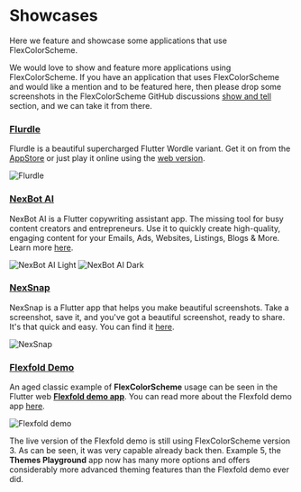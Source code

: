 # Showcases

Here we feature and showcase some applications that use FlexColorScheme.

We would love to show and feature more applications using FlexColorScheme. If you have an application that uses FlexColorScheme and would like a mention and to be featured here, then please drop some screenshots in the FlexColorScheme GitHub discussions [show and tell](https://github.com/rydmike/flex_color_scheme/discussions/categories/show-and-tell) section, and we can take it from there.

### [Flurdle](https://flurdle.momar.me)

Flurdle is a beautiful supercharged Flutter Wordle variant. Get it on from the [AppStore](https://apps.apple.com/app/id1618767506) or just play it online using the [web version](https://flurdle.momar.me).

<Image src="https://github.com/rydmike/flex_color_scheme_docs/blob/master/docs/images/flurdle.png?raw=true" zoom alt="Flurdle" caption="Flurdle s supercharged Flutter Wordle" />

### [NexBot AI](https://nexbot.ai)

NexBot AI is a Flutter copywriting assistant app. The missing tool for busy content creators and entrepreneurs. Use it to quickly create high-quality, engaging content for your Emails, Ads, Websites, Listings, Blogs & More. Learn more [here](https://nexbot.ai).

<Image src="https://github.com/rydmike/flex_color_scheme_docs/blob/master/docs/images/NexBotAiLight.png?raw=true" zoom alt="NexBot AI Light" caption="NexBot AI in a light theme made with FlexColorScheme" />

<Image src="https://github.com/rydmike/flex_color_scheme_docs/blob/master/docs/images/NexBotAiDark.png?raw=true" zoom alt="NexBot AI Dark" caption="NexBot AI in a dark theme made with FlexColorScheme" />


### [NexSnap](https://www.nexsnap.app)

NexSnap is a Flutter app that helps you make beautiful screenshots. Take a screenshot, save it, and you've got a beautiful screenshot, ready to share. It's that quick and easy. You can find it [here](https://www.nexsnap.app).

<Image src="https://github.com/rydmike/flex_color_scheme_docs/blob/master/docs/images/NexSnap.png?raw=true" zoom alt="NexSnap" caption="NexSnap in a dark theme made with FlexColorScheme" />

### [Flexfold Demo](https://rydmike.com/demoflexfold)

An aged classic example of **FlexColorScheme** usage can be seen in the Flutter web [**Flexfold demo app**](https://rydmike.com/demoflexfold). You can read more about the Flexfold demo app [here](https://rydmike.com/flexfold).

<Image src="https://rydmike.com/assets/FoldTheme1.gif?raw=true" zoom alt="Flexfold demo" caption="Flexfold demo" />

The live version of the Flexfold demo is still using FlexColorScheme version 3. As can be seen, it was very capable already back then. Example 5, the **Themes Playground** app now has many more options and offers considerably more advanced theming features than the Flexfold demo ever did.
